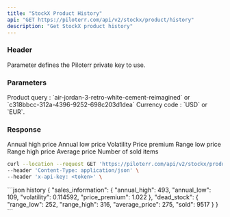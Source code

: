 ```yaml
---
title: "StockX Product History"
api: "GET https://piloterr.com/api/v2/stockx/product/history"
description: "Get StockX product history"
---
```


### Header

<ParamField header="x-api-key" type="string" required={true}>
    Parameter defines the Piloterr private key to use.
</ParamField>

### Parameters

<ParamField query="query" type="string" optional={false} placeholder="nike-air-max-1-travis-scott-wheat">
    Product query : `air-jordan-3-retro-white-cement-reimagined` or `c318bbcc-312a-4396-9252-698c203d1dea`
</ParamField>

<ParamField query="currency" type="string" optional={false} placeholder="USD">
    Currency code : `USD` or `EUR`.
</ParamField>

### Response

<ResponseField name="object" type="History Object">
    <Expandable title="properties" defaultOpen={true}>
        <ResponseField name="sales_information" type="Sales Information Object">
            <Expandable title="properties" defaultOpen={true}>
                <ResponseField name="annual_high" type="number">
                    Annual high price
                </ResponseField>
                <ResponseField name="annual_low" type="number">
                    Annual low price
                </ResponseField>
                <ResponseField name="volatility" type="number">
                    Volatility
                </ResponseField>
                <ResponseField name="price_premium" type="number">
                    Price premium
                </ResponseField>
            </Expandable>
        </ResponseField>
        <ResponseField name="dead_stock" type="Dead Stock Object">
            <Expandable title="properties" defaultOpen={true}>
                <ResponseField name="range_low" type="number">
                    Range low price
                </ResponseField>
                <ResponseField name="range_high" type="number">
                    Range high price
                </ResponseField>
                <ResponseField name="average_price" type="number">
                    Average price
                </ResponseField>
                <ResponseField name="sold" type="number">
                    Number of sold items
                </ResponseField>
            </Expandable>
        </ResponseField>
    </Expandable>
</ResponseField>

<RequestExample>

```bash history
curl --location --request GET 'https://piloterr.com/api/v2/stockx/product/history?query=nike-air-max-1-travis-scott-wheat&currency=EUR' \
--header 'Content-Type: application/json' \
--header 'x-api-key: <token>' \
```

</RequestExample>

<ResponseExample>
```json history
{
    "sales_information": {
        "annual_high": 493,
        "annual_low": 109,
        "volatility": 0.114592,
        "price_premium": 1.022
    },
    "dead_stock": {
        "range_low": 252,
        "range_high": 316,
        "average_price": 275,
        "sold": 9517
    }
}
```
</ResponseExample>
